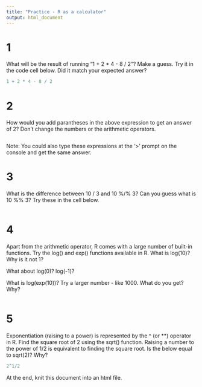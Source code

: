 ```yaml
---
title: "Practice - R as a calculator"
output: html_document
---
```


# 1

What will be the result of running "1 + 2 * 4 - 8 / 2"? Make a guess. Try it in the code cell below. Did it match your expected answer?

```r
1 + 2 * 4 - 8 / 2
```

# 2

How would you add parantheses in the above expression to get an answer of 2? Don't change the numbers or the arithmetic operators.

```r

```

Note: You could also type these expressions at the '>' prompt on the console and get the same answer.

# 3

What is the difference between 10 / 3 and 10 %/% 3? Can you guess what is 10 %% 3? Try these in the cell below.

```r

```

# 4

Apart from the arithmetic operator, R comes with a large number of built-in functions. Try the log() and exp() functions available in R. What is log(10)? Why is it not 1?

What about log(0)? log(-1)?

What is log(exp(10))? Try a larger number - like 1000. What do you get? Why?

```r

```

# 5

Exponentiation (raising to a power) is represented by the ^ (or **) operator in R. Find the square root of 2 using the sqrt() function. Raising a number to the power of 1/2 is equivalent to finding the square root. Is the below equal to sqrt(2)? Why?


```r
2^1/2
```

At the end, knit this document into an html file.
